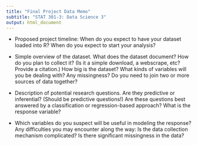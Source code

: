 ```yaml
---
title: "Final Project Data Memo"
subtitle: "STAT 301-3: Data Science 3"
output: html_document
---
```


- Proposed project timeline: When do you expect to have your dataset loaded into R? When do you expect to start your analysis?

- Simple overview of the dataset. What does the dataset document? How do you plan to collect it? (Is it a simple download, a webscrape, etc? Provide a citation.) How big is the dataset? What kinds of variables will you be dealing with? Any missingness? Do you need to join two or more sources of data together?

- Description of potential research questions. Are they predictive or inferential? (Should be predictive questions!) Are these questions best answered by a classification or regression-based approach? What is the response variable? 

- Which variables do you suspect will be useful in modeling the response? Any difficulties you may encounter along the way: Is the data collection mechanism complicated? Is there significant missingness in the data?